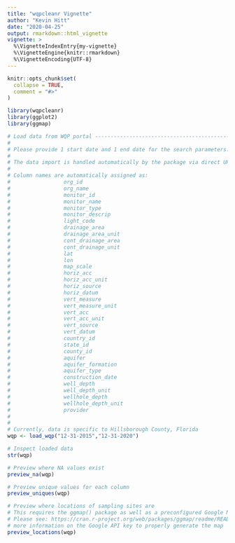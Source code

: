 ```yaml
---
title: "wqpcleanr Vignette"
author: "Kevin Hitt"
date: "2020-04-25"
output: rmarkdown::html_vignette
vignette: >
  %\VignetteIndexEntry{my-vignette}
  %\VignetteEngine{knitr::rmarkdown}
  %\VignetteEncoding{UTF-8}
---
```


```r
knitr::opts_chunk$set(
  collapse = TRUE,
  comment = "#>"
)
```

```r
library(wqpcleanr)
library(ggplot2)
library(ggmap)
```

```r
# Load data from WQP portal -----------------------------------------------
#
# Please provide 1 start date and 1 end date for the search parameters.
#
# The data import is handled automatically by the package via direct URL download.
#
# Column names are automatically assigned as:
#                 org_id
#                 org_name
#                 monitor_id
#                 monitor_name
#                 monitor_type
#                 monitor_descrip
#                 light_code
#                 drainage_area
#                 drainage_area_unit
#                 cont_drainage_area
#                 cont_drainage_unit
#                 lat
#                 lon
#                 map_scale
#                 horiz_acc
#                 horiz_acc_unit
#                 horiz_source
#                 horiz_datum
#                 vert_measure
#                 vert_measure_unit
#                 vert_acc
#                 vert_acc_unit
#                 vert_source
#                 vert_datum
#                 country_id
#                 state_id
#                 county_id
#                 aquifer
#                 aquifer_formation
#                 aquifer_type
#                 construction_date
#                 well_depth
#                 well_depth_unit
#                 wellhole_depth
#                 wellhole_depth_unit
#                 provider
#
#
# Currently, data is specific to Hillsborough County, Florida
wqp <- load_wqp("12-31-2015","12-31-2020")

# Inspect loaded data
str(wqp)

# Preview where NA values exist
preview_na(wqp)

# Preview unique values for each column
preview_uniques(wqp)

# Preview where locations of sampling sites are
# This requires the ggmap() package as well as a preconfigured Google Maps API key
# Please see: https://cran.r-project.org/web/packages/ggmap/readme/README.html for
# more information on the Google API key to properly generate the map
preview_locations(wqp)

```

